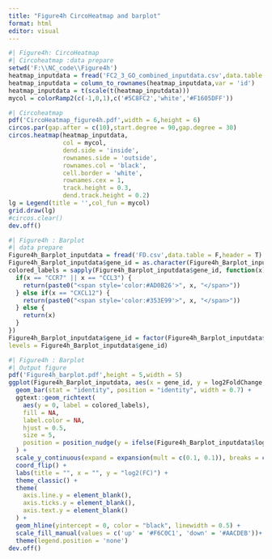 ```yaml
---
title: "Figure4h CircoHeatmap and barplot"
format: html
editor: visual
---
```


```r
#| Figure4h: CircoHeatmap
#| Circoheatmap :data prepare
setwd('F:\\NC_code\\Figure4h')
heatmap_inputdata = fread('FC2_3_GO_combined_inputdata.csv',data.table = F,header = T)
heatmap_inputdata = column_to_rownames(heatmap_inputdata,var = 'id')
heatmap_inputdata = t(scale(t(heatmap_inputdata)))
mycol = colorRamp2(c(-1,0,1),c('#5C8FC2','white','#F1605DFF'))
```

```r
#| Circoheatmap
pdf('CircoHeatmap_figure4h.pdf',width = 6,height = 6)
circos.par(gap.after = c(10),start.degree = 90,gap.degree = 30)
circos.heatmap(heatmap_inputdata,
               col = mycol,
               dend.side = 'inside',
               rownames.side = 'outside',
               rownames.col = 'black',
               cell.border = 'white',
               rownames.cex = 1,
               track.height = 0.3,
               dend.track.height = 0.2)
lg = Legend(title = '',col_fun = mycol)
grid.draw(lg)
#circos.clear()
dev.off()
```

```r
#| Figure4h : Barplot
#| data prepare
Figure4h_Barplot_inputdata = fread('FD.csv',data.table = F,header = T)
Figure4h_Barplot_inputdata$gene_id = as.character(Figure4h_Barplot_inputdata$gene_id)
colored_labels = sapply(Figure4h_Barplot_inputdata$gene_id, function(x) {
  if(x == "CCR7" || x == "CCL3") {
    return(paste0("<span style='color:#AD0B26'>", x, "</span>"))
  } else if(x == "CXCL12") {
    return(paste0("<span style='color:#353E99'>", x, "</span>"))
  } else {
    return(x)  
  }
})
Figure4h_Barplot_inputdata$gene_id = factor(Figure4h_Barplot_inputdata$gene_id,
levels = Figure4h_Barplot_inputdata$gene_id)
```

```r
#| Figure4h : Barplot
#| Output figure
pdf('Figure4h_barplot.pdf',height = 5,width = 5)
ggplot(Figure4h_Barplot_inputdata, aes(x = gene_id, y = log2FoldChange, fill = group)) +
  geom_bar(stat = "identity", position = "identity", width = 0.7) +
  ggtext::geom_richtext(
    aes(y = 0, label = colored_labels),
    fill = NA,          
    label.color = NA,   
    hjust = 0.5,
    size = 5,
    position = position_nudge(y = ifelse(Figure4h_Barplot_inputdata$log2FoldChange > 0, -1, 1))
  ) +
  scale_y_continuous(expand = expansion(mult = c(0.1, 0.1)), breaks = c(-2, 0, 2, 4)) + 
  coord_flip() +  
  labs(title = "", x = "", y = "log2(FC)") +
  theme_classic() +
  theme(
    axis.line.y = element_blank(),
    axis.ticks.y = element_blank(),
    axis.text.y = element_blank()
  ) +
  geom_hline(yintercept = 0, color = "black", linewidth = 0.5) +
  scale_fill_manual(values = c('up' = '#F6C0C1', 'down' = '#AACDEB'))+
  theme(legend.position = 'none')
dev.off()
```
